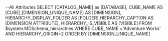 --All Attributes
SELECT [CATALOG_NAME] as [DATABASE],
CUBE_NAME AS [CUBE],[DIMENSION_UNIQUE_NAME] AS [DIMENSION],
HIERARCHY_DISPLAY_FOLDER AS [FOLDER],HIERARCHY_CAPTION AS [DIMENSION ATTRIBUTE],
HIERARCHY_IS_VISIBLE AS [VISIBLE]
 FROM $system.MDSchema_hierarchies
WHERE CUBE_NAME  ='Adventure Works'
AND HIERARCHY_ORIGIN=2
ORDER BY [DIMENSION_UNIQUE_NAME]